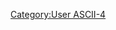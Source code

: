 {{Userbox|#99FFFF|#55FFFF|[[ASCII|ASCII]]-4|<small>54 68 69 73 20 75 73 65 72 20 6B 6E 6F 77 73 20 69 6E 74 65</small>}}
[[Category:User ASCII-4]]
